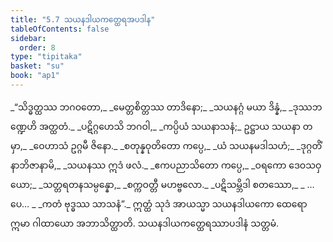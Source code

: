 ```yaml
---
title: "5.7 သယနဒါယကတ္ထေရအပဒါန"
tableOfContents: false
sidebar:
  order: 8
type: "tipitaka"
basket: "su"
book: "ap1"
---
```



<DynamicBreadcrumb />

<Division number="88" book="ap1">

<Paragraph number="1308" type="verses" book="ap1">
_“သိဒ္ဓတ္ထဿ ဘဂဝတော,_  
_မေတ္တစိတ္တဿ တာဒိနော;_  
_သယနဂ္ဂံ မယာ ဒိန္နံ,_  
_ဒုဿဘဏ္ဍေဟိ အတ္ထတံ._  

</Paragraph>

</Division>
<Division number="89" book="ap1">

<Paragraph number="1309" type="verses" book="ap1">
_ပဋိဂ္ဂဟေသိ ဘဂဝါ,_  
_ကပ္ပိယံ သယနာသနံ;_  
ဥဋ္ဌာယ သယနာ တမှာ,_  
_ဝေဟာသံ ဥဂ္ဂမီ ဇိနော._  

</Paragraph>

</Division>
<Division number="90" book="ap1">

<Paragraph number="1310" type="verses" book="ap1">
_စတုန္နဝုတိတော ကပ္ပေ,_  
_ယံ သယနမဒါသဟံ;_  
_ဒုဂ္ဂတိံ နာဘိဇာနာမိ,_  
_သယနဿ ဣဒံ ဖလံ._  

</Paragraph>

</Division>
<Division number="91" book="ap1">

<Paragraph number="1311" type="verses" book="ap1">
_ဧကပညာသိတော ကပ္ပေ,_  
_ဝရကော ဒေဝသဝှယော;_  
_သတ္တရတနသမ္ပန္နော,_  
_စက္ကဝတ္တီ မဟဗ္ဗလော._  

</Paragraph>

</Division>
<Division number="92" book="ap1">

<Paragraph number="1312" type="verses" book="ap1">
_ပဋိသမ္ဘိဒါ စတဿော,_  
_ …ပေ… _  
_ကတံ ဗုဒ္ဓဿ သာသနံ”._  

</Paragraph>

<Paragraph number="1313" book="ap1">
ဣတ္ထံ သုဒံ အာယသ္မာ သယနဒါယကော ထေရော ဣမာ ဂါထာယော အဘာသိတ္ထာတိ.

</Paragraph>
</Division>

<Paragraph number="1314" type="center" book="ap1">
သယနဒါယကတ္ထေရဿာပဒါနံ သတ္တမံ.
</Paragraph>